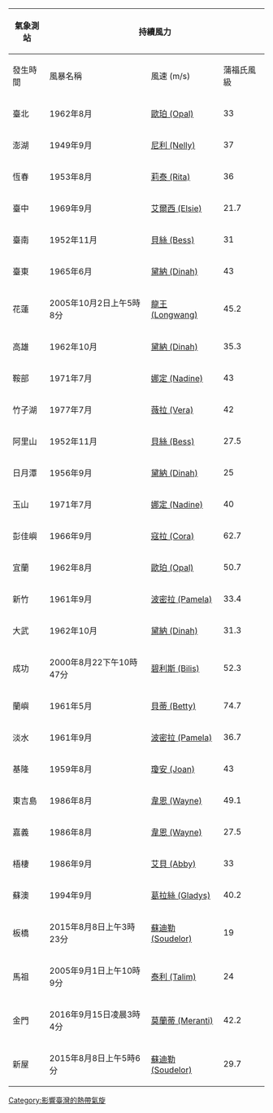{| class="wikitable" 
! rowspan=2|氣象測站 !!colspan=4|持續風力 !! colspan=4|陣風 !! rowspan=2|備註
|-
!發生時間 !! 風暴名稱 !! 風速 (m/s) !! 蒲福氏風級 !! 發生時間 !!風暴名稱 !! 風速 (m/s) !! 蒲福氏風級
|-
|臺北||1962年8月||[[1962年颱風歐珀|歐珀 (Opal)]]||33||12級||1962年8月||[[1962年颱風歐珀|歐珀 (Opal)]]||49.1||15級||
|-
|澎湖||1949年9月||[[1949年颱風尼利|尼利 (Nelly)]]||37||13級||1986年8月||[[颱風韋恩 (1986年)|韋恩 (Wayne)]]||68||>17級||
|-
|恆春||1953年8月||[[1953年颱風莉泰|莉泰 (Rita)]]||36||12級||2016年9月||[[2016年颱風莫蘭蒂|莫蘭蒂 (Meranti)]]||52.2||16級||
|-
|臺中||1969年9月||[[1969年颱風艾爾西|艾爾西 (Elsie)]]||21.7||9級||1969年9月||[[1969年颱風艾爾西|艾爾西 (Elsie)]]||39||13級||
|-
|臺南||1952年11月||[[1952年颱風貝絲|貝絲 (Bess)]]||31||11級||1987年9月||[[1987年颱風傑魯得|傑魯得 (Gerald)]]||45.6||14級||
|-
|臺東||1965年6月||[[1965年颱風黛納|黛納 (Dinah)]]||43||14級||2016年7月8日上午4時36分||[[颱風尼伯特 (2016年)|尼伯特 (Nepartak)]]||57.2||17級||自1901年建站以來最大陣風紀錄<ref>[http://news.ltn.com.tw/news/life/breakingnews/1757764 測得百年極速後 台東氣象站風速塔隨即倒塌]</ref>
|-
|花蓮||2005年10月2日上午5時8分||[[颱風龍王 (2005年)|龍王 (Longwang)]]||45.2||14級||2005年10月2日上午5時12分||[[颱風龍王 (2005年)|龍王 (Longwang)]]||64.9||>17級||自1948年有觀測紀錄以來最大持續風力及最大陣風<ref>[http://www.appledaily.com.tw/appledaily/article/property/20051003/2100650 17級狂風 花蓮最高風速]</ref>
|-
|高雄||1962年10月||[[1962年颱風黛納|黛納 (Dinah)]]||35.3||12級||1977年7月||[[颱風賽洛瑪 (1977年)|賽洛瑪 (Thelma)]]||53||16級||
|-
|鞍部||1971年7月||[[1971年颱風娜定|娜定 (Nadine)]]||43||14級||2015年9月28日下午5時23分||[[颱風杜鵑 (2015年)|杜鵑 (Dujuan)]]||54.5||16級||自1937年建站以來最大陣風紀錄<ref>[http://www.ettoday.net/news/20150928/571689.htm 杜鵑減弱為中颱　蘇澳颳起超過17級陣風30年來第二大]</ref>
|-
|竹子湖||1977年7月||[[颱風薇拉 (1977年)|薇拉 (Vera)]]||42||14級||1985年8月||[[1985年颱風尼爾森|尼爾森 (Nelson)]]||66||>17級||
|-
|阿里山||1952年11月||[[1952年颱風貝絲|貝絲 (Bess)]]||27.5||9級||2006年7月25日上午0時31分||[[颱風格美 (2006年)|凱米 (Kaemi)]]||38.1||13級||
|-
|日月潭||1956年9月||[[1956年颱風黛納|黛納 (Dinah)]]||25||10級||1986年8月||[[颱風韋恩 (1986年)|韋恩 (Wayne)]]||54||16級||
|-
|玉山||1971年7月||[[1971年颱風娜定|娜定 (Nadine)]]||40||13級||2006年7月25日上午1時15分||[[颱風格美 (2006年)|凱米 (Kaemi)]]||51.5||16級||
|-
|彭佳嶼||1966年9月||[[1966年颱風寇拉|寇拉 (Cora)]]||62.7||>17級||1966年9月||[[1966年颱風寇拉|寇拉 (Cora)]]||80||>17級||
|-
|宜蘭||1962年8月||[[1962年颱風歐珀|歐珀 (Opal)]]||50.7||15級||1962年8月||[[1962年颱風歐珀|歐珀 (Opal)]]||66||>17級||
|-
|新竹||1961年9月||[[颱風波密拉 (1961年)|波密拉 (Pamela)]]||33.4||12級||1961年9月||[[颱風波密拉 (1961年)|波密拉 (Pamela)]]||42.7||14級||1991年遷至[[竹北]]現址<ref>[http://cwb.gov.tw/V7/eservice/docs/overview/organ/stations/ 局屬氣象站 - 中央氣象局]</ref>
|-
|大武||1962年10月||[[1956年颱風黛納|黛納 (Dinah)]]||31.3||11級||2012年8月24日上午4時19分||[[颱風天秤 (2012年)|天秤 (Tembin)]]||59.1||17級||
|-
|成功||2000年8月22下午10時47分||[[颱風碧利斯 (2000年)|碧利斯 (Bilis)]]||52.3||16級||2000年8月22日下午10時41分||[[颱風碧利斯 (2000年)|碧利斯 (Bilis)]]||78.4||>17級||
|-
|蘭嶼||1961年5月||[[1961年颱風貝蒂|貝蒂 (Betty)]]||74.7||>17級||1984年7月||[[1984年颱風亞力士|亞力士 (Alex)]]||89.8||>17級||
|-
|淡水||1961年9月||[[颱風波密拉 (1961年)|波密拉 (Pamela)]]||36.7||12級||1971年7月||[[1971年颱風娜定|娜定 (Nadine)]]||46.9||15級||
|-
|基隆||1959年8月||[[1959年颱風瓊安|瓊安 (Joan)]]||43||14級||1971年9月||[[1971年颱風貝絲|貝絲 (Bess)]]||67||>17級||
|-
|東吉島||1986年8月||[[颱風韋恩 (1986年)|韋恩 (Wayne)]]||49.1||15級||1987年9月||[[1987年颱風傑魯得|傑魯得 (Gerald)]]||70||>17級||1962年建站<ref>[http://www.cwb.gov.tw/V7/eservice/docs/overview/organ/stations/46730/index.htm 東吉島氣象站]</ref>
|-
|嘉義||1986年8月||[[颱風韋恩 (1986年)|韋恩 (Wayne)]]||27.5||10級||1986年8月||[[颱風韋恩 (1986年)|韋恩 (Wayne)]]||42.7||14級||1968年建站<ref>[http://www.cwb.gov.tw/V7/eservice/docs/overview/organ/stations/46748/index.htm 嘉義氣象站]</ref>
|-
|梧棲||1986年9月||[[1986年颱風艾貝|艾貝 (Abby)]]||33||12級||2016年9月27日||[[颱風黏魚 (2016年)|梅姬 (Megi)]]||57.2||17級||1976年建站<ref>[http://www.cwb.gov.tw/V7/eservice/docs/overview/organ/stations/46777/index.htm 梧棲氣象站]</ref>
|-
|蘇澳||1994年9月||[[1994年颱風葛拉絲|葛拉絲 (Gladys)]]||40.2||13級||1994年9月||[[1994年颱風葛拉絲|葛拉絲 (Gladys)]]||68.6||>17級||1981年建站<ref>[http://www.cwb.gov.tw/V7/eservice/docs/overview/organ/stations/46706/index.htm 蘇澳氣象站]</ref>
|-
|板橋||2015年8月8日上午3時23分||[[颱風蘇迪羅 (2015年)|蘇迪勒 (Soudelor)]]||19||8級||2015年8月8日上午3時19分||[[颱風蘇迪羅 (2015年)|蘇迪勒 (Soudelor)]]||36.7||12級||2002年建站<ref>[http://www.cwb.gov.tw/V7/eservice/docs/overview/organ/stations/46692/index.htm 台北氣象站]</ref>
|-
|馬祖||2005年9月1日上午10時9分||[[颱風泰利 (2005年)|泰利 (Talim)]]||24||9級||2015年8月8日下午2時16分||[[颱風蘇迪羅 (2015年)|蘇迪勒 (Soudelor)]]||48.9||15級||2003年建站<ref>[http://www.cwb.gov.tw/V7/eservice/docs/overview/organ/stations/46687/index.htm 馬祖氣象站]</ref>
|-
|金門||2016年9月15日凌晨3時4分||[[颱風莫蘭蒂 (2016年)|莫蘭蒂 (Meranti)]]||42.2||14級||2016年9月15日凌晨2時57分||[[颱風莫蘭蒂 (2016年)|莫蘭蒂 (Meranti)]]||61.7||>17級||2004年建站<ref>[http://www.cwb.gov.tw/V7/eservice/docs/overview/organ/stations/46711/index.htm 金門氣象站]</ref>
|-
|新屋||2015年8月8日上午5時6分||[[颱風蘇迪羅 (2015年)|蘇迪勒 (Soudelor)]]||29.7||11級||2015年8月8日上午5時3分||[[颱風蘇迪羅 (2015年)|蘇迪勒 (Soudelor)]]||47||15級||2013年建站<ref>[http://www.cwb.gov.tw/V7/eservice/docs/overview/organ/stations/46705/index.htm 新屋氣象站]</ref>
|}
<noinclude>
{{Template reference list}}
</noinclude>
[[Category:影響臺灣的熱帶氣旋]]